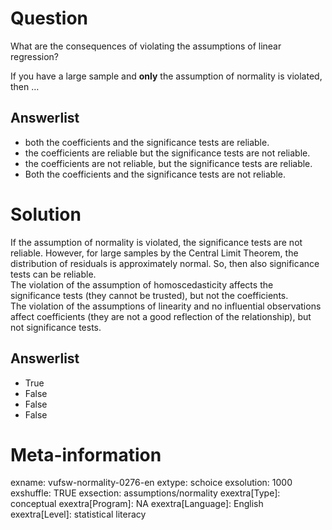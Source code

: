 Question
========
What are the consequences of violating the assumptions of linear regression?  
  
If you have a large sample and **only** the assumption of normality is violated, then ...

Answerlist
----------
* both the coefficients and the significance tests are reliable.
* the coefficients are reliable but the significance tests are not reliable.
* the coefficients are not reliable, but the significance tests are reliable.
* Both the coefficients and the significance tests are not reliable.

Solution
========
If the assumption of normality is violated, the significance tests are not reliable. However, for large samples by the Central Limit Theorem, the distribution of residuals is approximately normal. So, then also significance tests can be reliable.  
The violation of the assumption of homoscedasticity affects the significance tests (they cannot be trusted), but not the coefficients.  
The violation of the assumptions of linearity and no influential observations affect coefficients (they are not a good reflection of the relationship), but not significance tests.

Answerlist
----------
* True
* False
* False
* False

Meta-information
================
exname: vufsw-normality-0276-en
extype: schoice
exsolution: 1000
exshuffle: TRUE
exsection: assumptions/normality
exextra[Type]: conceptual
exextra[Program]: NA
exextra[Language]: English
exextra[Level]: statistical literacy

